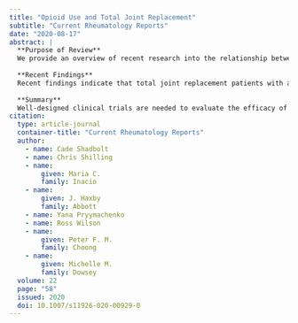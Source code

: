 ```yaml
---
title: "Opioid Use and Total Joint Replacement"
subtitle: "Current Rheumatology Reports"
date: "2020-08-17"
abstract: |
  **Purpose of Review**
  We provide an overview of recent research into the relationship between preoperative opioid use and total joint replacement outcomes.
  
  **Recent Findings**
  Recent findings indicate that total joint replacement patients with a history of preoperative opioid use experience higher rates of infection, revision, short-term complications, and prolonged postoperative opioid use, along with fewer improvements in pain and function following surgery. These risks are particularly pronounced among chronic opioid users. While the baseline risk profiles of these patients may contribute to higher rates of adverse outcomes, it is also plausible that certain outcomes are directly impacted by opioid use through mechanisms such as opioid-induced hyperalgesia and immunosuppression. There is little available data on the efficacy of interventions that aim to mitigate these risks.
  
  **Summary**
  Well-designed clinical trials are needed to evaluate the efficacy of targeted perioperative interventions that aim to improve outcomes for this high-risk surgical population. Where such trials are not feasible, additional high-quality observational studies are necessary to further our understanding of the mechanisms underlying the relationships between opioid use and specific adverse outcomes.
citation: 
  type: article-journal
  container-title: "Current Rheumatology Reports"
  author:
    - name: Cade Shadbolt
    - name: Chris Shilling
    - name:
        given: Maria C.
        family: Inacio
    - name:
        given: J. Haxby
        family: Abbott
    - name: Yana Pryymachenko
    - name: Ross Wilson
    - name:
        given: Peter F. M.
        family: Choong
    - name:
        given: Michelle M.
        family: Dowsey
  volume: 22
  page: "58"
  issued: 2020
  doi: 10.1007/s11926-020-00929-0
---
```

